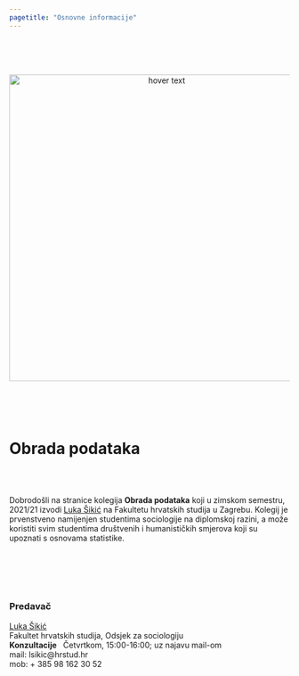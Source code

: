 ```yaml
---
pagetitle: "Osnovne informacije"
---
```



<br>
<br>
<br>

<p align="center">
  <img src="Foto/dta.png" width="550" title="hover text">
</p>


<br>
<br>
<br>

# **Obrada podataka**

<br>
<br>

Dobrodošli na stranice kolegija <b>Obrada podataka</b> koji u zimskom semestru, 2021/21 izvodi [Luka Šikić](https://www.lukasikic.info/) na Fakultetu hrvatskih studija u Zagrebu. Kolegij je prvenstveno namijenjen studentima sociologije na diplomskoj razini, a može koristiti svim studentima društvenih i humanističkih smjerova koji su upoznati s osnovama statistike.

<br>
<br>
<br>
<br>

### Predavač

[Luka Šikić](https://www.lukasikic.info/)</br>
Fakultet hrvatskih studija, Odsjek za sociologiju</br>
<b>Konzultacije</b>&nbsp;&nbsp;&nbsp;Četvrtkom,&nbsp;15:00-16:00; uz najavu mail-om</br>
mail: lsikic@hrstud.hr</br>
mob:  + 385 98 162 30 52</br>








